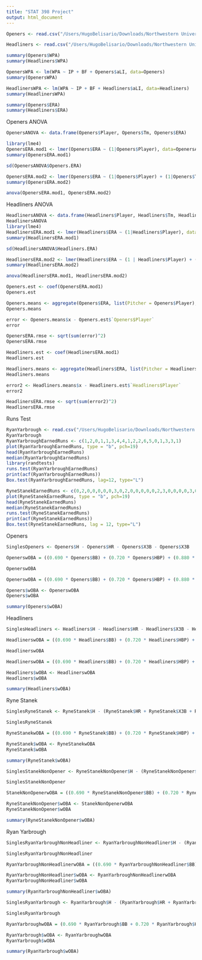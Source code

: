 ```yaml
---
title: "STAT 398 Project"
output: html_document
---
```


```r
Openers <- read.csv("/Users/HugoBelisario/Downloads/Northwestern University/2018-2019/Spring Quarter 2019/STAT 398 Spring Quarter 2019/Openers.csv")

Headliners <- read.csv("/Users/HugoBelisario/Downloads/Northwestern University/2018-2019/Spring Quarter 2019/STAT 398 Spring Quarter 2019/Headliners.csv")

summary(Openers$WPA)
summary(Headliners$WPA)

OpenersWPA <- lm(WPA ~ IP + BF + Openers$aLI, data=Openers)
summary(OpenersWPA)

HeadlinersWPA <- lm(WPA ~ IP + BF + Headliners$aLI, data=Headliners)
summary(HeadlinersWPA)

summary(Openers$ERA)
summary(Headliners$ERA)
```

Openers ANOVA

```r
OpenersANOVA <- data.frame(Openers$Player, Openers$Tm, Openers$ERA)

library(lme4)
OpenersERA.mod1 <- lmer(Openers$ERA ~ (1|Openers$Player), data=OpenersANOVA)
summary(OpenersERA.mod1)

sd(OpenersANOVA$Openers.ERA)

OpenersERA.mod2 <- lmer(Openers$ERA ~ (1|Openers$Player) + (1|Openers$Tm), data=OpenersANOVA)
summary(OpenersERA.mod2)

anova(OpenersERA.mod1, OpenersERA.mod2)
```

Headliners ANOVA

```r
HeadlinersANOVA <- data.frame(Headliners$Player, Headliners$Tm, Headliners$ERA)
HeadlinersANOVA
library(lme4)
HeadlinersERA.mod1 <- lmer(Headliners$ERA ~ (1|Headliners$Player), data=HeadlinersANOVA)
summary(HeadlinersERA.mod1)

sd(HeadlinersANOVA$Headliners.ERA)

HeadlinersERA.mod2 <- lmer(Headliners$ERA ~ (1 | Headliners$Player) + (1 | Headliners$Tm), data=HeadlinersANOVA)
summary(HeadlinersERA.mod2)

anova(HeadlinersERA.mod1, HeadlinersERA.mod2)
```

```r
Openers.est <- coef(OpenersERA.mod1)
Openers.est

Openers.means <- aggregate(Openers$ERA, list(Pitcher = Openers$Player), mean)
Openers.means

error <- Openers.means$x - Openers.est$`Openers$Player`
error

OpenersERA.rmse <- sqrt(sum(error)^2)
OpenersERA.rmse

Headliners.est <- coef(HeadlinersERA.mod1)
Headliners.est

Headliners.means <- aggregate(Headliners$ERA, list(Pitcher = Headliners$Player), mean)
Headliners.means

error2 <- Headliners.means$x - Headliners.est$`Headliners$Player`
error2

HeadlinersERA.rmse <- sqrt(sum(error2)^2)
HeadlinersERA.rmse

```

Runs Test

```r
RyanYarbrough <- read.csv("/Users/HugoBelisario/Downloads/Northwestern University/2018-2019/Spring Quarter 2019/STAT 398 Spring Quarter 2019/RyanYarbrough.csv")
RyanYarbrough
RyanYarbroughEarnedRuns <- c(1,2,0,1,1,3,4,4,1,2,2,6,5,0,1,3,3,1)
plot(RyanYarbroughEarnedRuns, type = "b", pch=19)
head(RyanYarbroughEarnedRuns)
median(RyanYarbroughEarnedRuns)
library(randtests)
runs.test(RyanYarbroughEarnedRuns)
print(acf(RyanYarbroughEarnedRuns))
Box.test(RyanYarbroughEarnedRuns, lag=12, type="L")

RyneStanekEarnedRuns <- c(0,2,0,0,0,0,0,3,0,2,0,0,0,0,0,2,3,0,0,0,0,3,0,1,0)
plot(RyneStanekEarnedRuns, type = "b", pch=19)
head(RyneStanekEarnedRuns)
median(RyneStanekEarnedRuns)
runs.test(RyneStanekEarnedRuns)
print(acf(RyneStanekEarnedRuns))
Box.test(RyneStanekEarnedRuns, lag = 12, type="L")
```

Openers

```r
SinglesOpeners <- Openers$H - Openers$HR - Openers$X3B - Openers$X3B

OpenerswOBA = ((0.690 * Openers$BB) + (0.720 * Openers$HBP) + (0.880 * SinglesOpeners) + (1.247 * Openers$X2B) + (1.578 * Openers$X3B) + (2.031 * Openers$HR)) / (Openers$AB + Openers$BB - Openers$IBB + Openers$SF + Openers$HBP)

OpenerswOBA

OpenerswOBA = ((0.690 * Openers$BB) + (0.720 * Openers$HBP) + (0.880 * SinglesOpeners) + (1.247 * Openers$X2B) + (1.578 * Openers$X3B) + (2.031 * Openers$HR)) / (Openers$AB + (Openers$BB - Openers$IBB) + Openers$SF + Openers$HBP)

Openers$wOBA <- OpenerswOBA
Openers$wOBA

summary(Openers$wOBA)
```

Headliners

```r
SinglesHeadliners <- Headliners$H - Headliners$HR - Headliners$X3B - Headliners$X3B

HeadlinerswOBA = ((0.690 * Headliners$BB) + (0.720 * Headliners$HBP) + (0.880 * SinglesHeadliners) + (1.247 * Headliners$X2B) + (1.578 * Headliners$X3B) + (2.031 * Headliners$HR)) / (Headliners$AB + Headliners$BB - Headliners$IBB + Headliners$SF + Headliners$HBP)

HeadlinerswOBA

HeadlinerswOBA = ((0.690 * Headliners$BB) + (0.720 * Headliners$HBP) + (0.880 * SinglesHeadliners) + (1.247 * Headliners$X2B) + (1.578 * Headliners$X3B) + (2.031 * Headliners$HR)) / (Headliners$AB + (Headliners$BB - Headliners$IBB) + Headliners$SF + Headliners$HBP)

Headliners$wOBA <- HeadlinerswOBA
Headliners$wOBA

summary(Headliners$wOBA)
```

Ryne Stanek

```r
SinglesRyneStanek <- RyneStanek$H - (RyneStanek$HR + RyneStanek$X3B + RyneStanek$X2B)

SinglesRyneStanek

RyneStanekwOBA = ((0.690 * RyneStanek$BB) + (0.720 * RyneStanek$HBP) + (0.880 * SinglesRyneStanek) + (1.247 * RyneStanek$X2B) + (1.578 * RyneStanek$X3B) + (2.031 * RyneStanek$HR)) / (RyneStanek$AB + (RyneStanek$BB - RyneStanek$IBB) + RyneStanek$SF + RyneStanek$HBP)

RyneStanek$wOBA <- RyneStanekwOBA
RyneStanek$wOBA

summary(RyneStanek$wOBA)

SinglesStanekNonOpener <- RyneStanekNonOpener$H - (RyneStanekNonOpener$HR + RyneStanekNonOpener$X3B + RyneStanekNonOpener$X2B)

SinglesStanekNonOpener

StanekNonOpenerwOBA = ((0.690 * RyneStanekNonOpener$BB) + (0.720 * RyneStanekNonOpener$HBP) + (0.880 * SinglesStanekNonOpener) + (1.247 * RyneStanekNonOpener$X2B) + (1.578 * RyneStanekNonOpener$X3B) + (2.031 * RyneStanekNonOpener$HR)) / (RyneStanekNonOpener$AB + (RyneStanekNonOpener$BB - RyneStanekNonOpener$IBB) + RyneStanekNonOpener$SF + RyneStanekNonOpener$HBP)

RyneStanekNonOpener$wOBA <- StanekNonOpenerwOBA
RyneStanekNonOpener$wOBA

summary(RyneStanekNonOpener$wOBA)
```

Ryan Yarbrough

```r
SinglesRyanYarbroughNonHeadliner <- RyanYarbroughNonHeadliner$H - (RyanYarbroughNonHeadliner$HR + RyanYarbroughNonHeadliner$X3B + RyanYarbroughNonHeadliner$X2B)

SinglesRyanYarbroughNonHeadliner

RyanYarbroughNonHeadlinerwOBA = ((0.690 * RyanYarbroughNonHeadliner$BB) + (0.720 * RyanYarbroughNonHeadliner$HBP) + (0.880 * SinglesRyanYarbroughNonHeadliner) + (1.247 * RyanYarbroughNonHeadliner$X2B) + (1.578 * RyanYarbroughNonHeadliner$X3B) + (2.031 * RyanYarbroughNonHeadliner$HR)) / (RyanYarbroughNonHeadliner$AB + RyanYarbroughNonHeadliner$BB - RyanYarbroughNonHeadliner$IBB + RyanYarbroughNonHeadliner$SF + RyanYarbroughNonHeadliner$HBP)

RyanYarbroughNonHeadliner$wOBA <- RyanYarbroughNonHeadlinerwOBA
RyanYarbroughNonHeadliner$wOBA

summary(RyanYarbroughNonHeadliner$wOBA)

SinglesRyanYarbrough <- RyanYarbrough$H - (RyanYarbrough$HR + RyanYarbrough$X3B + RyanYarbrough$X2B)

SinglesRyanYarbrough

RyanYarbroughwOBA = (0.690 * RyanYarbrough$BB + 0.720 * RyanYarbrough$HBP + 0.880 * SinglesRyanYarbrough + 1.247 * RyanYarbrough$X2B + 1.578 * RyanYarbrough$X3B + 2.031 * RyanYarbrough$HR) / (RyanYarbrough$AB + RyanYarbrough$BB - RyanYarbrough$IBB + RyanYarbrough$SF + RyanYarbrough$HBP)

RyanYarbrough$wOBA <- RyanYarbroughwOBA
RyanYarbrough$wOBA

summary(RyanYarbrough$wOBA)
```

